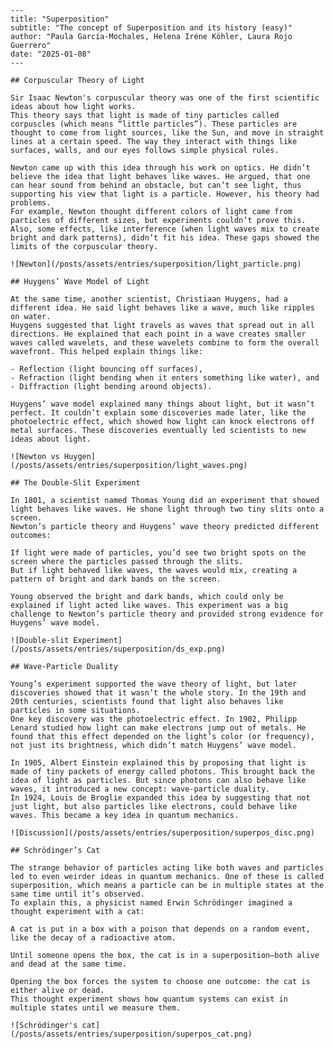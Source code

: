 ```
---
title: "Superposition"
subtitle: "The concept of Superposition and its history (easy)"
author: "Paula García-Mochales, Helena Iréne Köhler, Laura Rojo Guerrero"
date: "2025-01-08"
---

## Corpuscular Theory of Light

Sir Isaac Newton's corpuscular theory was one of the first scientific ideas about how light works.
This theory says that light is made of tiny particles called corpuscles (which means “little particles”). These particles are thought to come from light sources, like the Sun, and move in straight lines at a certain speed. The way they interact with things like surfaces, walls, and our eyes follows simple physical rules.

Newton came up with this idea through his work on optics. He didn’t believe the idea that light behaves like waves. He argued, that one can hear sound from behind an obstacle, but can’t see light, thus supporting his view that light is a particle. However, his theory had problems.
For example, Newton thought different colors of light came from particles of different sizes, but experiments couldn’t prove this. Also, some effects, like interference (when light waves mix to create bright and dark patterns), didn’t fit his idea. These gaps showed the limits of the corpuscular theory.

![Newton](/posts/assets/entries/superposition/light_particle.png)

## Huygens’ Wave Model of Light

At the same time, another scientist, Christiaan Huygens, had a different idea. He said light behaves like a wave, much like ripples on water.
Huygens suggested that light travels as waves that spread out in all directions. He explained that each point in a wave creates smaller waves called wavelets, and these wavelets combine to form the overall wavefront. This helped explain things like:

- Reflection (light bouncing off surfaces),
- Refraction (light bending when it enters something like water), and
- Diffraction (light bending around objects).

Huygens’ wave model explained many things about light, but it wasn’t perfect. It couldn’t explain some discoveries made later, like the photoelectric effect, which showed how light can knock electrons off metal surfaces. These discoveries eventually led scientists to new ideas about light.

![Newton vs Huygen](/posts/assets/entries/superposition/light_waves.png)

## The Double-Slit Experiment

In 1801, a scientist named Thomas Young did an experiment that showed light behaves like waves. He shone light through two tiny slits onto a screen.
Newton’s particle theory and Huygens’ wave theory predicted different outcomes:

If light were made of particles, you’d see two bright spots on the screen where the particles passed through the slits.
But if light behaved like waves, the waves would mix, creating a pattern of bright and dark bands on the screen.

Young observed the bright and dark bands, which could only be explained if light acted like waves. This experiment was a big challenge to Newton’s particle theory and provided strong evidence for Huygens’ wave model.

![Double-slit Experiment](/posts/assets/entries/superposition/ds_exp.png)

## Wave-Particle Duality

Young’s experiment supported the wave theory of light, but later discoveries showed that it wasn’t the whole story. In the 19th and 20th centuries, scientists found that light also behaves like particles in some situations.
One key discovery was the photoelectric effect. In 1902, Philipp Lenard studied how light can make electrons jump out of metals. He found that this effect depended on the light’s color (or frequency), not just its brightness, which didn’t match Huygens’ wave model.

In 1905, Albert Einstein explained this by proposing that light is made of tiny packets of energy called photons. This brought back the idea of light as particles. But since photons can also behave like waves, it introduced a new concept: wave-particle duality.
In 1924, Louis de Broglie expanded this idea by suggesting that not just light, but also particles like electrons, could behave like waves. This became a key idea in quantum mechanics.

![Discussion](/posts/assets/entries/superposition/superpos_disc.png)

## Schrödinger’s Cat

The strange behavior of particles acting like both waves and particles led to even weirder ideas in quantum mechanics. One of these is called superposition, which means a particle can be in multiple states at the same time until it’s observed.
To explain this, a physicist named Erwin Schrödinger imagined a thought experiment with a cat:

A cat is put in a box with a poison that depends on a random event, like the decay of a radioactive atom.

Until someone opens the box, the cat is in a superposition—both alive and dead at the same time.

Opening the box forces the system to choose one outcome: the cat is either alive or dead.
This thought experiment shows how quantum systems can exist in multiple states until we measure them.

![Schrödinger's cat](/posts/assets/entries/superposition/superpos_cat.png)

```